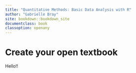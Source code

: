 ```yaml
---
title: "Quantitative Methods: Basic Data Analysis with R"
author: "Gabrielle Bray"
site: bookdown::bookdown_site
documentclass: book
classoption: openany
---
```


# Create your open textbook

Hello!!

